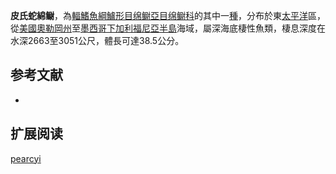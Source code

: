 {{Speciesbox
| name = 皮氏蛇綿鳚
| image = 
| status = NE
| status_system = IUCN3.1
| genus = Lycenchelys
| species = pearcyi
| authority = [[Anderson|Anderson]], 1995
| synonyms = 
}}

'''皮氏蛇綿鳚'''，為[[輻鰭魚綱|輻鰭魚綱]][[鱸形目|鱸形目]][[绵鳚亞目|绵鳚亞目]][[绵鳚科|绵鳚科]]的其中一[[種|種]]，分布於東[[太平洋|太平洋]]區，從[[美國|美國]][[奧勒岡州|奧勒岡州]]至[[墨西哥|墨西哥]][[下加利福尼亞半島|下加利福尼亞半島]]海域，屬深海底棲性魚類，棲息深度在水深2663至3051公尺，體長可達38.5公分。

==参考文献==
*{{FishBase_species|genus=Lycenchelys|species=pearcyi|year=2011|month=12}}

== 扩展阅读 ==
{{refbegin}}
{{wikispecies-inline|Lycenchelys pearcyi|皮氏蛇綿鳚}}
{{refend}}
{{Taxonbar|from=Q1099312}}

[[Category:蛇綿鳚属|pearcyi]]


{{鱸形目小作品}}